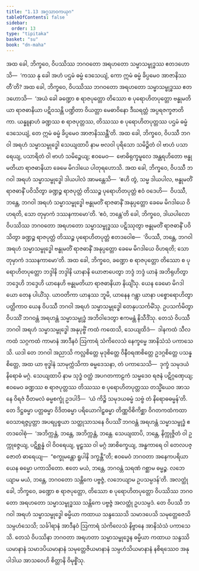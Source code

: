 ```yaml
---
title: "1.13 အဂ္ဂသာဝကယုဂ"
tableOfContents: false
sidebar:
  order: 13
type: "tipitaka"
basket: "su"
book: "dn-maha"
---
```



<DynamicBreadcrumb />

<Division number="72" book="dn-maha" e="ch" v="7" p="34">

<Paragraph number="157" book="dn-maha">
အထ ခေါ, ဘိက္ခဝေ, ဝိပဿိဿ ဘဂဝတော အရဟတော သမ္မာသမ္ဗုဒ္ဓဿ ဧတဒဟောသိ—  ‘ကဿ နု ခေါ အဟံ ပဌမံ ဓမ္မံ ဒေသေယျံ, ကော ဣမံ ဓမ္မံ ခိပ္ပမေဝ အာဇာနိဿတီ’တိ? အထ ခေါ, ဘိက္ခဝေ, ဝိပဿိဿ ဘဂဝတော အရဟတော သမ္မာသမ္ဗုဒ္ဓဿ ဧတဒဟောသိ—  ‘အယံ ခေါ ခဏ္ဍော စ ရာဇပုတ္တော တိဿော စ ပုရောဟိတပုတ္တော ဗန္ဓုမတိယာ ရာဇဓာနိယာ ပဋိဝသန္တိ ပဏ္ဍိတာ ဝိယတ္တာ မေဓာဝိနော ဒီဃရတ္တံ အပ္ပရဇက္ခဇာတိကာ. ယန္နူနာဟံ ခဏ္ဍဿ စ ရာဇပုတ္တဿ, တိဿဿ စ ပုရောဟိတပုတ္တဿ ပဌမံ ဓမ္မံ ဒေသေယျံ, တေ ဣမံ ဓမ္မံ ခိပ္ပမေဝ အာဇာနိဿန္တီ’တိ.
</Paragraph>

</Division>
<Division number="73" book="dn-maha" e="ch" v="7" p="34">

<Paragraph number="158" book="dn-maha">
အထ ခေါ, ဘိက္ခဝေ, ဝိပဿီ ဘဂဝါ အရဟံ သမ္မာသမ္ဗုဒ္ဓေါ သေယျထာပိ နာမ ဗလဝါ ပုရိသော သမိဉ္ဇိတံ ဝါ ဗာဟံ ပသာရေယျ, ပသာရိတံ ဝါ ဗာဟံ သမိဉ္ဇေယျ; ဧဝမေဝ—  ဗောဓိရုက္ခမူလေ အန္တရဟိတော ဗန္ဓုမတိယာ ရာဇဓာနိယာ ခေမေ မိဂဒါယေ ပါတုရဟောသိ. အထ ခေါ, ဘိက္ခဝေ, ဝိပဿီ ဘဂဝါ အရဟံ သမ္မာသမ္ဗုဒ္ဓေါ ဒါယပါလံ အာမန္တေသိ—  ‘ဧဟိ တွံ, သမ္မ ဒါယပါလ, ဗန္ဓုမတိံ ရာဇဓာနိံ ပဝိသိတွာ ခဏ္ဍဉ္စ ရာဇပုတ္တံ တိဿဉ္စ ပုရောဟိတပုတ္တံ ဧဝံ ဝဒေဟိ—  ဝိပဿီ, ဘန္တေ, ဘဂဝါ အရဟံ သမ္မာသမ္ဗုဒ္ဓေါ ဗန္ဓုမတိံ ရာဇဓာနိံ အနုပ္ပတ္တော ခေမေ မိဂဒါယေ ဝိဟရတိ, သော တုမှာကံ ဒဿနကာမော’တိ. ‘ဧဝံ, ဘန္တေ’တိ ခေါ, ဘိက္ခဝေ, ဒါယပါလော ဝိပဿိဿ ဘဂဝတော အရဟတော သမ္မာသမ္ဗုဒ္ဓဿ ပဋိဿုတွာ ဗန္ဓုမတိံ ရာဇဓာနိံ ပဝိသိတွာ ခဏ္ဍဉ္စ ရာဇပုတ္တံ တိဿဉ္စ ပုရောဟိတပုတ္တံ ဧတဒဝေါစ—  ‘ဝိပဿီ, ဘန္တေ, ဘဂဝါ အရဟံ သမ္မာသမ္ဗုဒ္ဓေါ ဗန္ဓုမတိံ ရာဇဓာနိံ အနုပ္ပတ္တော ခေမေ မိဂဒါယေ ဝိဟရတိ; သော တုမှာကံ ဒဿနကာမော’တိ.
</Paragraph>

</Division>
<Division number="74" book="dn-maha" e="ch" v="7" p="35">

<Paragraph number="159" book="dn-maha">
အထ ခေါ, ဘိက္ခဝေ, ခဏ္ဍော စ ရာဇပုတ္တော တိဿော စ ပုရောဟိတပုတ္တော ဘဒ္ဒါနိ ဘဒ္ဒါနိ ယာနာနိ ယောဇာပေတွာ ဘဒ္ဒံ ဘဒ္ဒံ ယာနံ အဘိရုဟိတွာ ဘဒ္ဒေဟိ ဘဒ္ဒေဟိ ယာနေဟိ ဗန္ဓုမတိယာ ရာဇဓာနိယာ နိယျိံသု. ယေန ခေမော မိဂဒါယော တေန ပါယိံသု. ယာဝတိကာ ယာနဿ ဘူမိ, ယာနေန ဂန္တွာ ယာနာ ပစ္စောရောဟိတွာ ပတ္တိကာဝ ယေန ဝိပဿီ ဘဂဝါ အရဟံ သမ္မာသမ္ဗုဒ္ဓေါ တေနုပသင်္ကမိံသု. ဥပသင်္ကမိတွာ ဝိပဿိံ ဘဂဝန္တံ အရဟန္တံ သမ္မာသမ္ဗုဒ္ဓံ အဘိဝါဒေတွာ ဧကမန္တံ နိသီဒိံသု.
</Paragraph>

</Division>
<Division number="75" book="dn-maha" e="ch" v="7" p="35">

<Paragraph number="160" book="dn-maha">
တေသံ ဝိပဿီ ဘဂဝါ အရဟံ သမ္မာသမ္ဗုဒ္ဓေါ အနုပုဗ္ဗိံ ကထံ ကထေသိ, သေယျထိဒံ—  ဒါနကထံ သီလကထံ သဂ္ဂကထံ ကာမာနံ အာဒီနဝံ ဩကာရံ သံကိလေသံ နေက္ခမ္မေ အာနိသံသံ ပကာသေသိ. ယဒါ တေ ဘဂဝါ အညာသိ ကလ္လစိတ္တေ မုဒုစိတ္တေ ဝိနီဝရဏစိတ္တေ ဥဒဂ္ဂစိတ္တေ ပသန္နစိတ္တေ, အထ ယာ ဗုဒ္ဓါနံ သာမုက္ကံသိကာ ဓမ္မဒေသနာ, တံ ပကာသေသိ—  ဒုက္ခံ သမုဒယံ နိရောဓံ မဂ္ဂံ. သေယျထာပိ နာမ သုဒ္ဓံ ဝတ္ထံ အပဂတကာဠကံ သမ္မဒေဝ ရဇနံ ပဋိဂ္ဂဏှေယျ; ဧဝမေဝ ခဏ္ဍဿ စ ရာဇပုတ္တဿ တိဿဿ စ ပုရောဟိတပုတ္တဿ တသ္မိံယေဝ အာသနေ ဝိရဇံ ဝီတမလံ ဓမ္မစက္ခုံ ဥဒပါဒိ—  ‘ယံ ကိဉ္စိ သမုဒယဓမ္မံ သဗ္ဗံ တံ နိရောဓဓမ္မန်’တိ.
</Paragraph>

</Division>
<Division number="76" book="dn-maha" e="ch" v="7" p="35">

<Paragraph number="161" book="dn-maha">
တေ ဒိဋ္ဌဓမ္မာ ပတ္တဓမ္မာ ဝိဒိတဓမ္မာ ပရိယောဂါဠှဓမ္မာ တိဏ္ဏဝိစိကိစ္ဆာ ဝိဂတကထံကထာ ဝေသာရဇ္ဇပ္ပတ္တာ အပရပ္ပစ္စယာ သတ္ထုသာသနေ ဝိပဿိံ ဘဂဝန္တံ အရဟန္တံ သမ္မာသမ္ဗုဒ္ဓံ ဧတဒဝေါစုံ—  ‘အဘိက္ကန္တံ, ဘန္တေ, အဘိက္ကန္တံ, ဘန္တေ. သေယျထာပိ, ဘန္တေ, နိက္ကုဇ္ဇိတံ ဝါ ဥက္ကုဇ္ဇေယျ, ပဋိစ္ဆန္နံ ဝါ ဝိဝရေယျ, မူဠှဿ ဝါ မဂ္ဂံ အာစိက္ခေယျ, အန္ဓကာရေ ဝါ တေလပဇ္ဇောတံ ဓာရေယျ—  “စက္ခုမန္တော ရူပါနိ ဒက္ခန္တီ”တိ; ဧဝမေဝံ ဘဂဝတာ အနေကပရိယာယေန ဓမ္မော ပကာသိတော. ဧတေ မယံ, ဘန္တေ, ဘဂဝန္တံ သရဏံ ဂစ္ဆာမ ဓမ္မဉ္စ. လဘေယျာမ မယံ, ဘန္တေ, ဘဂဝတော သန္တိကေ ပဗ္ဗဇ္ဇံ, လဘေယျာမ ဥပသမ္ပဒန်’တိ.
</Paragraph>

</Division>
<Division number="77" book="dn-maha" e="ch" v="7" p="36">

<Paragraph number="162" book="dn-maha">
အလတ္ထုံ ခေါ, ဘိက္ခဝေ, ခဏ္ဍော စ ရာဇပုတ္တော, တိဿော စ ပုရောဟိတပုတ္တော ဝိပဿိဿ ဘဂဝတော အရဟတော သမ္မာသမ္ဗုဒ္ဓဿ သန္တိကေ ပဗ္ဗဇ္ဇံ အလတ္ထုံ ဥပသမ္ပဒံ. တေ ဝိပဿီ ဘဂဝါ အရဟံ သမ္မာသမ္ဗုဒ္ဓေါ ဓမ္မိယာ ကထာယ သန္ဒဿေသိ သမာဒပေသိ သမုတ္တေဇေသိ သမ္ပဟံသေသိ; သင်္ခါရာနံ အာဒီနဝံ ဩကာရံ သံကိလေသံ နိဗ္ဗာနေ အာနိသံသံ ပကာသေသိ. တေသံ ဝိပဿိနာ ဘဂဝတာ အရဟတာ သမ္မာသမ္ဗုဒ္ဓေန ဓမ္မိယာ ကထာယ သန္ဒဿိယမာနာနံ သမာဒပိယမာနာနံ သမုတ္တေဇိယမာနာနံ သမ္ပဟံသိယမာနာနံ နစိရဿေဝ အနုပါဒါယ အာသဝေဟိ စိတ္တာနိ ဝိမုစ္စိံသု.
</Paragraph>
</Division>